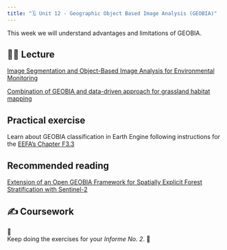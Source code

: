 ```yaml
---
title: "🗓️ Unit 12 - Geographic Object Based Image Analysis (GEOBIA)"
---
```


This week we will understand advantages and limitations of GEOBIA.


## 👨‍🏫 Lecture  


[Image Segmentation and Object-Based Image Analysis for Environmental Monitoring](https://www.iges.or.jp/en/publication_documents/pub/peer/en/10865/RS+-+Johnson+and+Ma+2020.pdf)

[Combination of GEOBIA and data-driven approach for grassland habitat mapping](https://www.sciencedirect.com/science/article/pii/S2666017225000203)

## Practical exercise

Learn about GEOBIA classification in Earth Engine following instructions for the [EEFA's  Chapter F3.3](https://docs.google.com/document/d/1Lv0GEh2nzqigoXPulkNT8ME_V4NKgt9gsIY6KxVj2_o/edit)

## Recommended reading

[Extension of an Open GEOBIA Framework for Spatially Explicit Forest Stratification with Sentinel-2](https://www.mdpi.com/2072-4292/14/3/727)


## ✍️ Coursework

🚧   
Keep doing the exercises for your *Informe No. 2*.
🚧


